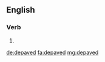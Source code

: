 ==English==

===Verb===
{{head|en}}

# {{en-past of|depave}}

[[de:depaved]]
[[fa:depaved]]
[[mg:depaved]]